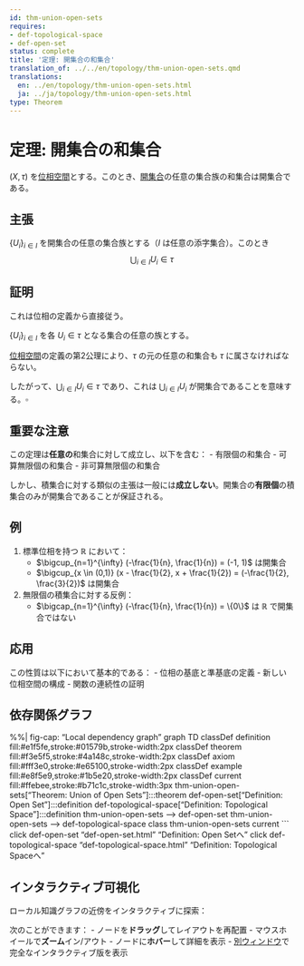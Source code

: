 ```yaml
---
id: thm-union-open-sets
requires:
- def-topological-space
- def-open-set
status: complete
title: '定理: 開集合の和集合'
translation_of: ../../en/topology/thm-union-open-sets.qmd
translations:
  en: ../en/topology/thm-union-open-sets.html
  ja: ../ja/topology/thm-union-open-sets.html
type: Theorem
---
```


# 定理: 開集合の和集合 {#thm-union-open-sets}

$(X, \tau)$ を[位相空間](def-topological-space.qmd)とする。このとき、[開集合](def-open-set.qmd)の任意の集合族の和集合は開集合である。

## 主張

$\{U_i\}_{i \in I}$ を開集合の任意の集合族とする（$I$ は任意の添字集合）。このとき
$$\bigcup_{i \in I} U_i \in \tau$$

## 証明

これは位相の定義から直接従う。

$\{U_i\}_{i \in I}$ を各 $U_i \in \tau$ となる集合の任意の族とする。

[位相空間](def-topological-space.qmd)の定義の第2公理により、$\tau$ の元の任意の和集合も $\tau$ に属さなければならない。

したがって、$\bigcup_{i \in I} U_i \in \tau$ であり、これは $\bigcup_{i \in I} U_i$ が開集合であることを意味する。$\square$

## 重要な注意

この定理は**任意の**和集合に対して成立し、以下を含む：
- 有限個の和集合
- 可算無限個の和集合
- 非可算無限個の和集合

しかし、積集合に対する類似の主張は一般には**成立しない**。開集合の**有限個**の積集合のみが開集合であることが保証される。

## 例

1. 標準位相を持つ $\mathbb{R}$ において：
   - $\bigcup_{n=1}^{\infty} (-\frac{1}{n}, \frac{1}{n}) = (-1, 1)$ は開集合
   - $\bigcup_{x \in (0,1)} (x - \frac{1}{2}, x + \frac{1}{2}) = (-\frac{1}{2}, \frac{3}{2})$ は開集合

2. 無限個の積集合に対する反例：
   - $\bigcap_{n=1}^{\infty} (-\frac{1}{n}, \frac{1}{n}) = \{0\}$ は $\mathbb{R}$ で開集合ではない

## 応用

この性質は以下において基本的である：
- 位相の基底と準基底の定義
- 新しい位相空間の構成
- 関数の連続性の証明

## 依存関係グラフ

%%| fig-cap: "Local dependency graph"
graph TD
    classDef definition fill:#e1f5fe,stroke:#01579b,stroke-width:2px
    classDef theorem fill:#f3e5f5,stroke:#4a148c,stroke-width:2px
    classDef axiom fill:#fff3e0,stroke:#e65100,stroke-width:2px
    classDef example fill:#e8f5e9,stroke:#1b5e20,stroke-width:2px
    classDef current fill:#ffebee,stroke:#b71c1c,stroke-width:3px
    thm-union-open-sets["Theorem: Union of Open Sets"]:::theorem
    def-open-set["Definition: Open Set"]:::definition
    def-topological-space["Definition: Topological Space"]:::definition
    thm-union-open-sets --> def-open-set
    thm-union-open-sets --> def-topological-space
    class thm-union-open-sets current
```
    click def-open-set "def-open-set.html" "Definition: Open Setへ"
    click def-topological-space "def-topological-space.html" "Definition: Topological Spaceへ"

## インタラクティブ可視化

ローカル知識グラフの近傍をインタラクティブに探索：

::: {.graph-viz data-id="thm-union-open-sets" data-width="700" data-height="500"}
:::

次のことができます：
- ノードを**ドラッグ**してレイアウトを再配置
- マウスホイールで**ズーム**イン/アウト
- ノードに**ホバー**して詳細を表示
- [別ウィンドウ](../../output/interactive/thm-union-open-sets.html){target="_blank"}で完全なインタラクティブ版を表示
